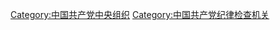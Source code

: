{{Catmore}}

[[Category:中国共产党中央组织|Category:中国共产党中央组织]]
[[Category:中国共产党纪律检查机关|Category:中国共产党纪律检查机关]]